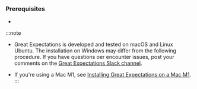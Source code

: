 <!--

---Import---
<Preface />

---Header---
preface
-->

### Prerequisites

- <PrereqPython />


:::note
- Great Expectations is developed and tested on macOS and Linux Ubuntu. The installation on Windows may differ from the following procedure. If you have questions oer encounter issues, post your comments on the [Great Expectations Slack channel](https://greatexpectationstalk.slack.com/join/shared_invite/zt-sugx45gn-SFe_ucDBbfi0FZC0mRNm_A#/shared-invite/email).

- If you're using a Mac M1, see [Installing Great Expectations on a Mac M1](https://greatexpectations.io/blog/m-one-mac-instructions).
:::

